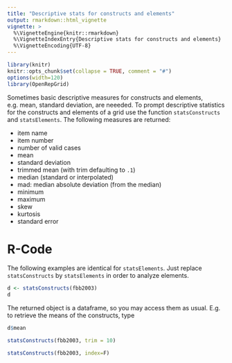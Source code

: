 ```yaml
---
title: "Descriptive stats for constructs and elements"
output: rmarkdown::html_vignette
vignette: >
  %\VignetteEngine{knitr::rmarkdown}
  %\VignetteIndexEntry{Descriptive stats for constructs and elements}
  %\VignetteEncoding{UTF-8}
---
```


```r
library(knitr)
knitr::opts_chunk$set(collapse = TRUE, comment = "#")
options(width=120)
library(OpenRepGrid)
```

Sometimes basic descriptive measures for constructs and elements, e.g. mean, standard deviation, are neeeded. To prompt descriptive statistics for the constructs and elements of a grid use the function `statsConstructs` and `statsElements`. The following measures are returned:

* item name
* item number
* number of valid cases
* mean
* standard deviation
* trimmed mean (with trim defaulting to `.1`)
* median (standard or interpolated)
* mad: median absolute deviation (from the median)
* minimum
* maximum
* skew
* kurtosis
* standard error


# R-Code

The following examples are identical for `statsElements`. Just replace `statsConstructs` by `statsElements` in order to analyze elements.

```r
d <- statsConstructs(fbb2003)
d
```

The returned object is a dataframe, so you may access them as usual. E.g. to retrieve the means of the constructs, type

```r
d$mean
```


```r
statsConstructs(fbb2003, trim = 10)
```

```r
statsConstructs(fbb2003, index=F)
```